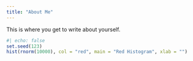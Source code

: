 ```yaml
---
title: "About Me"
---
```


This is where you get to write about yourself.



```r
#| echo: false
set.seed(123)
hist(rnorm(10000), col = "red", main = "Red Histogram", xlab = "")
```

